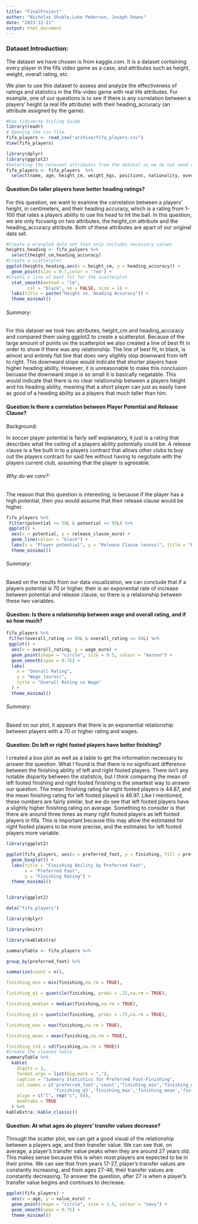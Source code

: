 ```yaml
---
title: "FinalProject"
author: "Nicholas Shuble,Luke Pedersen, Joseph Downs"
date: "2023-12-11"
output: html_document
---
```

### Dataset Introduction:
The dataset we have chosen is from kaggle.com. It is a dataset containing every player in the fifa video game as a case, and attributes such as height, weight, overall rating, etc. 

We plan to use this dataset to assess and analyze the effectiveness of ratings and statistics in the fifa-video game with real life attributes. For example, one of our questions is to see if there is any correlation between a players' height (a real life attribute) with their heading_accuracy (an attribute assigned by the game).

```r
#Use tidyverse Styling Guide
library(readr)
# Opening the csv file
fifa_players <- read_csv("archive/fifa_players.csv")
View(fifa_players)

```

```r
library(dplyr)
library(ggplot2)
#Selecting the relevant attributes from the dataset as we do not need all of them
fifa_players <- fifa_players  %>%
  select(name, age, height_cm, weight_kgs, positions, nationality, overall_rating, potential, value_euro, wage_euro, preferred_foot, release_clause_euro, crossing, finishing, heading_accuracy, dribbling, curve, acceleration, agility, jumping, stamina)
```

#### Question:Do taller players have better heading ratings?
For this question, we want to examine the correlation between a players' height, in centimeters, and their heading accuracy, which is a rating from 1-100 that rates a players ability to use his head to hit the ball. In this question, we are only focusing on two attributes, the height_cm attribute and the heading_accuracy attribute. Both of these attributes are apart of our original data set.

```r
#Create a wrangled data set that only includes necessary values
heights_heading <- fifa_palyers %>% 
  select(height_cm,heading_accuracy)
#Create a scatterplot
ggplot(heights_heading,aes(x = height_cm, y = heading_accuracy)) +
  geom_point(size = 0.7,color = 'red') +
#Create a line of best fit for the scatterplot
  stat_smooth(method = "lm",
        col = "black", se = FALSE, size = 1) +
  labs(title = paste("Height vs. Heading Accuracy")) +
  theme_minimal()
```

###### Summary:
For this dataset we took two attributes, height_cm and heading_accuracy and compared them using ggplot2 to create a scatterplot. Because of the large amount of points on the scatterplot we also created a line of best fit in order to show if there was any relationship. The line of best fit, in black, is almost and entirely flat line that does very slightly slop downward from left to right. This downward slope would indicate that shorter players have higher heading ability. However, it is unreasonable to make this conclusion becuase the downward slope is so small it is basically negatable. This would indicate that there is no clear relationship between a players height and his heading ability, meaning that a short player can just as easily have as good of a heading ability as a players that much taller than him.

#### Question:Is there a correlation between Player Potential and Release Clause?

####### Background: 
In soccer player potential is fairly self explanatory, it just is a rating that describes what the ceiling of a players ability potentially could be. A release clause is a fee built in to a players contract that allows other clubs to buy out the players contract for said fee without having to negotiate with the players current club, assuming that the player is agreeable. 

###### Why do we care?:
The reason that this question is interesting, is because if the player has a high potential, then you would assume that their release clause would be higher.

```r
fifa_players %>%
 filter(potential >= 59L & potential <= 95L) %>%
 ggplot() +
  aes(x = potential, y = release_clause_euro) +
  geom_line(colour = "black") +
  labs(x = "Player potential", y = "Release Clause (euros)", title = "Potential vs Release Clause") +
  theme_minimal()
```

###### Summary: 
Based on the results from our data visualization, we can conclude that if a players potential is 70 or higher, their is an exponential rate of increase between potential and release clause, so there is a relationship between these two variables.

#### Question: Is there a relationship between wage and overall rating, and if so how much?

```r
fifa_players %>%
 filter(overall_rating >= 60L & overall_rating <= 94L) %>%
 ggplot() +
  aes(x = overall_rating, y = wage_euro) +
  geom_point(shape = "circle", size = 0.5, colour = "maroon") +
  geom_smooth(span = 0.75) +
  labs(
    x = "Overall Rating",
    y = "Wage (euros)",
    title = "Overall Rating vs Wage"
  ) +
  theme_minimal()
```
###### Summary:
Based on our plot, it appears that there is an exponential relationship between players with a 70 or higher rating and wages.

#### Question: Do left or right footed players have better finishing?
I created a box plot as well as a table to get the information necessary to answer the question. What I found is that there is no significant difference between the finishing ability of left and right footed players. There isn't any notable disparity between the statistcis, but I think comparing the mean of left footed finishing and right footed finishing is the smartest way to answer our question. The mean finishing rating for right footed players is 44.87, and the mean finishing rating for left footed played is 46.97. Like I mentioned, these numbers are fairly similar, but we do see that left footed players have a slightly higher finishing rating on average. Something to consider is that there are around three times as many right footed players as left footed players in fifa. This is important because this may allow the estimated for right footed players to be more precise, and the estimates for left footed players more variable.

```r
library(ggplot2)

ggplot(fifa_players, aes(x = preferred_foot, y = finishing, fill = preferred_foot)) +
  geom_boxplot() +
  labs(title = "Finishing Ability by Preferred Foot",
       x = "Preferred Foot",
       y = "Finishing Rating") +
  theme_minimal()


library(ggplot2)

data("fifa_players")

library(dplyr)

library(knitr)

library(kableExtra)

summaryTable <- fifa_players %>%

group_by(preferred_foot) %>%

summarize(count = n(),

finishing_min = min(finishing,na.rm = TRUE),

finishing_q1 = quantile(finishing, probs = .25,na.rm = TRUE),

finishing_median = median(finishing,na.rm = TRUE),

finishing_q3 = quantile(finishing, probs = .75,na.rm = TRUE),

finishing_max = max(finishing,na.rm = TRUE),

finishing_mean = mean(finishing,na.rm = TRUE),

finishing_std = sd(finishing,na.rm = TRUE))
#Create the cleaned table
summaryTable %>%
  kable(
    digits = 2,
    format.args = list(big.mark = ","),
    caption = "Summary Statistics for Preferred Foot-Finishing",
    col.names = c('preferred_foot','count',"finishing_min",'finishing_q1','finishing_median',
                  'finishing_q3','finishing_max','finishing_mean','finishing_std'),
    align = c("l", rep("c", 8)),
    booktabs = TRUE
  ) %>%
kableExtra::kable_classic()


```

#### Question: At what ages do players’ transfer values decrease? 
Through the scatter plot, we can get a good visual of the relationship between a players age, and their transfer value. We can see that, on average, a player's transfer value peaks when they are around 27 years old. This makes sense because this is when most players are expected to be in their prime. We can see that from years 17-27, player's transfer values are constantly increasing, and from ages 27-46, their transfer values are constantly decreasing. To answer the question, after 27 is when a player's transfer value begins and continues to decrease.

```r
ggplot(fifa_players) +
  aes(x = age, y = value_euro) +
  geom_point(shape = "circle", size = 1.5, colour = "navy") +
  geom_smooth(span = 0.75) +
  theme_minimal()
```

